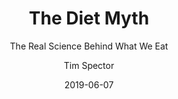 ---
title: "The Diet Myth"
subtitle: "The Real Science Behind What We Eat"
author: 'Tim Spector'
date: 2019-06-07
tags: ['Book']
excerpt: "The best 2 euro ever spend. Granted this book is worth way more than that, but still, thanks :) I bought it after I saw a talk by Tim in which he explains how we should treat our gut. We should see our gut as a garden in which we want to grow a diverse microbiome. We need to take care we feed it the right stuff and in turn it will take good care of us. It is a brilliant metaphor. In this book he goes deeper into the details of what it should be that we should and shouldn't eat. In the process he also explains what the information on food labels means and how we should read it."
cover: 'dietmyth.jpg'
links:
  amazon: "B00R1NS5PG"
  goodreads: '42375722-the-diet-myth'
  kobo: "the-diet-myth"
id:
  asin: 'B00R1NS5PG'
  isbn: '9781780229003'
published: true
---